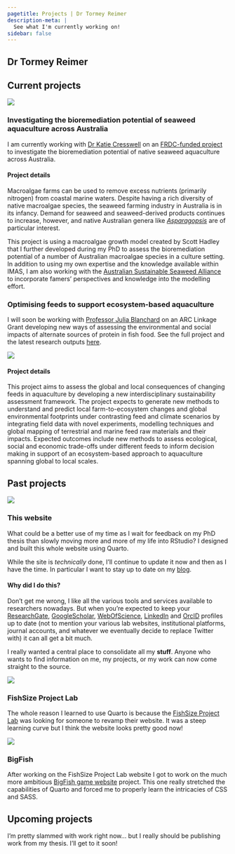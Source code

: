 ```yaml
---
pagetitle: Projects | Dr Tormey Reimer
description-meta: |
  See what I'm currently working on!
sidebar: false
---
```

::: {.column-screen .hero-img .hero-strip-page .align-items-end}
# Dr Tormey Reimer {.maintitle .hero-text-page}
:::

## Current projects

::: {.grid .justify-content-space-evenly .align-items-center}
:::: {.g-col-12 .g-col-lg-4 .text-center}
![](../resources/images/Asparagopsis.jpg){fig-alt="A photo of an _Asparagopsis_ gametophyte I found on the internet!"}
::::

:::: {.g-col-12 .g-col-lg-8 .text-center}
### Investigating the bioremediation potential of seaweed aquaculture across Australia

I am currently working with [Dr Katie Cresswell](https://discover.utas.edu.au/katie.cresswell) on an [FRDC-funded project](https://www.frdc.com.au/project/2023-193) to investigate the bioremediation potential of native seaweed aquaculture across Australia.
::::

:::: g-col-12
#### Project details

Macroalgae farms can be used to remove excess nutrients (primarily nitrogen) from coastal marine waters. Despite having a rich diversity of native macroalgae species, the seaweed farming industry in Australia is in its infancy. Demand for seaweed and seaweed-derived products continues to increase, however, and native Australian genera like [_Asparagopsis_](https://www.abc.net.au/news/rural/2022-06-30/asparagopsis-methane-reducing-seaweed-sold-in-australia/101198580?utm_campaign=abc_news_web&utm_content=link&utm_medium=content_shared&utm_source=abc_news_web) are of particular interest.

This project is using a macroalgae growth model created by Scott Hadley that I further developed during my PhD to assess the bioremediation potential of a number of Australian macroalgae species in a culture setting. In addition to using my own expertise and the knowledge available within IMAS, I am also working with the [Australian Sustainable Seaweed Alliance](https://www.seaweedalliance.org.au/) to incorporate famers' perspectives and knowledge into the modelling effort.
::::

:::: {.g-col-12 .g-col-lg-8 .text-center}
### Optimising feeds to support ecosystem-based aquaculture

I will soon be working with [Professor Julia Blanchard](https://discover.utas.edu.au/Julia.Blanchard) on an ARC Linkage Grant developing new ways of assessing the environmental and social impacts of alternate sources of protein in fish food. See the full project and the latest research outputs [here](https://sustainableaquafeedsproject.org/).
::::

:::: {.g-col-12 .g-col-lg-4 .text-center}
![](../resources/images/aquafeed.jpg){fig-alt="Aquafeed pellets being fed to a pen of fish"}
::::

:::: g-col-12
#### Project details

This project aims to assess the global and local consequences of changing feeds in aquaculture by developing a new interdisciplinary sustainability assessment framework. The project expects to generate new methods to understand and predict local farm-to-ecosystem changes and global environmental footprints under contrasting feed and climate scenarios by integrating field data with novel experiments, modelling techniques and global mapping of terrestrial and marine feed raw materials and their impacts. Expected outcomes include new methods to assess ecological, social and economic trade-offs under different feeds to inform decision making in support of an ecosystem-based approach to aquaculture spanning global to local scales.
::::
:::

## Past projects

::: {.grid .justify-content-space-evenly .align-items-center}
:::: {.g-col-12 .g-col-lg-4 .text-center}
![](../resources/images/personal-website.jpg){fig-alt="Screenshot of the website you're on right now... so meta!" style="border: solid 1px var(--bs-primary);"}
::::

:::: {.g-col-12 .g-col-lg-8 .text-center}
### This website {#sec-this-website}

What could be a better use of my time as I wait for feedback on my PhD thesis than slowly moving more and more of my life into RStudio? I designed and built this whole website using Quarto.

While the site is *technically* done, I'll continue to update it now and then as I have the time. In particular I want to stay up to date on my [blog](blog.qmd).
::::

:::: g-col-12
#### Why did I do this?

Don't get me wrong, I like all the various tools and services available to researchers nowadays. But when you're expected to keep your 
[ResearchGate](https://www.researchgate.net/profile/Tormey-Reimer), 
[GoogleScholar](https://scholar.google.com/citations?user=H45vLccAAAAJ&hl=en), 
[WebOfScience](https://www.webofscience.com/wos/author/record/AGU-1273-2022), 
[LinkedIn](https://au.linkedin.com/in/tormey-reimer) and 
[OrcID](https://orcid.org/0000-0002-5983-2798) 
profiles up to date (not to mention your various lab websites, institutional platforms, journal accounts, and whatever we eventually decide to replace Twitter with) it can all get a bit much.

I really wanted a central place to consolidate all my **stuff**. Anyone who wants to find information on me, my projects, or my work can now come straight to the source. 
::::

:::: {.g-col-12 .g-col-lg-6 .align-items-top .no-gaps}
::::: {.g-col-12 .img-container .no-gaps}
![](../resources/images/FishSizeHomepage.png){fig-alt="Screenshot of the FishSizeProject website"}
::::: 

::::: g-col-12
### FishSize Project Lab

The whole reason I learned to use Quarto is because the [FishSize Project Lab](https://fishsizeproject.org/) was looking for someone to revamp their website. It was a steep learning curve but I think the website looks pretty good now!
::::: 
::::

:::: {.g-col-12 .g-col-lg-6 .align-items-top}
::::: {.g-col-12 .img-container .no-gaps}
![](../resources/images/BigFishHomepage.png){fig-alt="Screenshot of the BigFish website"}

::::: 

::::: g-col-12
### BigFish

After working on the FishSize Project Lab website I got to work on the much more ambitious [BigFish game website](https://bigfishcardgame.com/) project. This one really stretched the capabilities of Quarto and forced me to properly learn the intricacies of CSS and SASS. 
::::: 
::::
:::

## Upcoming projects

I'm pretty slammed with work right now... but I really should be publishing work from my thesis. I'll get to it soon!






